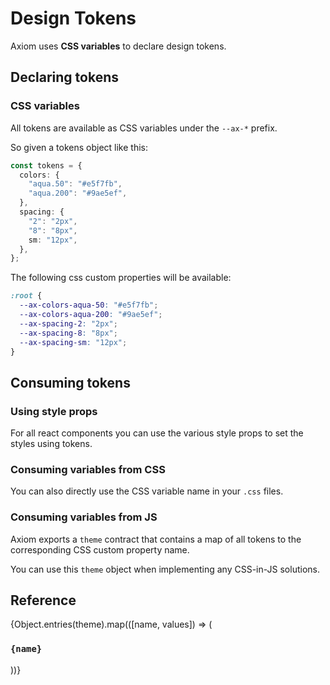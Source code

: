 
# Design Tokens

Axiom uses **CSS variables** to declare design tokens.

## Declaring tokens

### CSS variables

All tokens are available as CSS variables under the `--ax-*` prefix.

So given a tokens object like this:

```ts
const tokens = {
  colors: {
    "aqua.50": "#e5f7fb",
    "aqua.200": "#9ae5ef",
  },
  spacing: {
    "2": "2px",
    "8": "8px",
    sm: "12px",
  },
};
```

The following css custom properties will be available:

```css
:root {
  --ax-colors-aqua-50: "#e5f7fb";
  --ax-colors-aqua-200: "#9ae5ef";
  --ax-spacing-2: "2px";
  --ax-spacing-8: "8px";
  --ax-spacing-sm: "12px";
}
```

## Consuming tokens

### Using style props

For all react components you can use the various style props to set the styles using tokens.

<ax-demo name="styles/prop-usage" />

### Consuming variables from CSS

You can also directly use the CSS variable name in your `.css` files.

<ax-demo name="styles/css-usage" />

### Consuming variables from JS

Axiom exports a `theme` contract that contains a map of all tokens to the corresponding CSS custom property name.

You can use this `theme` object when implementing any CSS-in-JS solutions.

<ax-demo name="styles/js-usage" />

## Reference

{Object.entries(theme).map(([name, values]) => (

<Fragment key={name}>
  <h3 id={name}>
    <code>{name}</code>
  </h3>
  <Scale hidePixels hidePreview values={values} />
</Fragment>
))}
